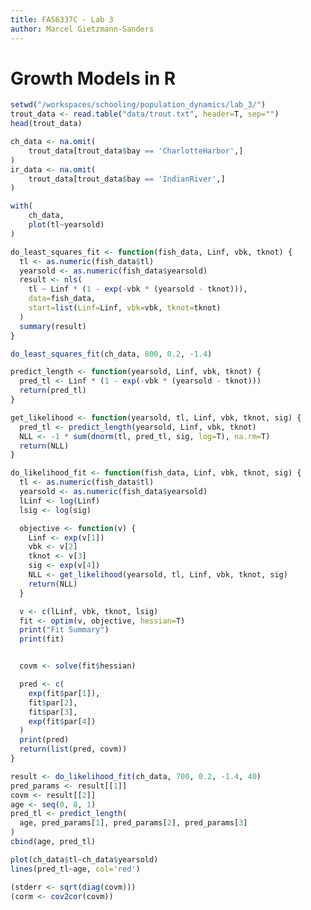 ```yaml
---
title: FAS6337C - Lab 3
author: Marcel Gietzmann-Sanders
---
```


# Growth Models in R

```r
setwd("/workspaces/schooling/population_dynamics/lab_3/")
trout_data <- read.table("data/trout.txt", header=T, sep="") 
head(trout_data)
```

```r
ch_data <- na.omit(
    trout_data[trout_data$bay == 'CharlotteHarbor',]
)
ir_data <- na.omit(
    trout_data[trout_data$bay == 'IndianRiver',]
)
```

```r
with(
    ch_data,
    plot(tl~yearsold)
)
```

```r
do_least_squares_fit <- function(fish_data, Linf, vbk, tknot) {
  tl <- as.numeric(fish_data$tl)
  yearsold <- as.numeric(fish_data$yearsold)
  result <- nls(
    tl ~ Linf * (1 - exp(-vbk * (yearsold - tknot))),
    data=fish_data,
    start=list(Linf=Linf, vbk=vbk, tknot=tknot)
  )
  summary(result)
}

do_least_squares_fit(ch_data, 800, 0.2, -1.4)
```

```r
predict_length <- function(yearsold, Linf, vbk, tknot) {
  pred_tl <- Linf * (1 - exp(-vbk * (yearsold - tknot)))
  return(pred_tl)
}

get_likelihood <- function(yearsold, tl, Linf, vbk, tknot, sig) {
  pred_tl <- predict_length(yearsold, Linf, vbk, tknot)
  NLL <- -1 * sum(dnorm(tl, pred_tl, sig, log=T), na.rm=T)
  return(NLL)
}

do_likelihood_fit <- function(fish_data, Linf, vbk, tknot, sig) {
  tl <- as.numeric(fish_data$tl)
  yearsold <- as.numeric(fish_data$yearsold)
  lLinf <- log(Linf)
  lsig <- log(sig)

  objective <- function(v) {
    Linf <- exp(v[1])
    vbk <- v[2]
    tknot <- v[3]
    sig <- exp(v[4])
    NLL <- get_likelihood(yearsold, tl, Linf, vbk, tknot, sig)
    return(NLL)
  }

  v <- c(lLinf, vbk, tknot, lsig)
  fit <- optim(v, objective, hessian=T)
  print("Fit Summary")
  print(fit)


  covm <- solve(fit$hessian)

  pred <- c(
    exp(fit$par[1]),
    fit$par[2],
    fit$par[3],
    exp(fit$par[4])
  )
  print(pred)
  return(list(pred, covm))
}

result <- do_likelihood_fit(ch_data, 700, 0.2, -1.4, 40)
pred_params <- result[[1]]
covm <- result[[2]]
age <- seq(0, 8, 1)
pred_tl <- predict_length(
  age, pred_params[1], pred_params[2], pred_params[3]
)
cbind(age, pred_tl)
```

```r
plot(ch_data$tl~ch_data$yearsold)
lines(pred_tl~age, col='red')
```

```r
(stderr <- sqrt(diag(covm)))
(corm <- cov2cor(covm))
```